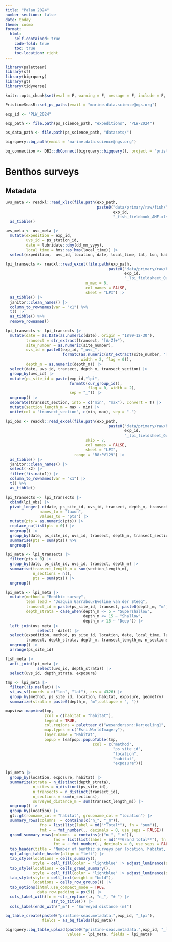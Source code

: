 ```yaml
---
title: "Palau 2024"
number-sections: false
date: today
theme: cosmo
format: 
  html:
    self-contained: true
    code-fold: true
    toc: true
    toc-location: right
---
```


```r
library(paletteer)
library(sf)
library(bigrquery)
library(gt)
library(tidyverse)

knitr::opts_chunk$set(eval = F, warning = F, message = F, include = F, echo = F)

PristineSeasR::set_ps_paths(email = "marine.data.science@ngs.org")

exp_id <- "PLW_2024"

exp_path <- file.path(ps_science_path, "expeditions", "PLW-2024")

ps_data_path <- file.path(ps_science_path, "datasets/")

bigrquery::bq_auth(email = "marine.data.science@ngs.org")

bq_connection <- DBI::dbConnect(bigrquery::bigquery(), project = "pristine-seas")
```

# Benthos surveys

## Metadata

```r
uvs_meta <- readxl::read_xlsx(file.path(exp_path, 
                                        paste0("data/primary/raw/fish/",
                                               exp_id,
                                               "_fish_fieldbook_AMF.xlsx"))) |> 
  as_tibble()

uvs_meta <- uvs_meta |> 
  mutate(expedition = exp_id, 
         uvs_id = ps_station_id,
         date = lubridate::dmy(dd_mm_yyyy),
         local_time = hms::as_hms(local_time)) |> 
  select(expedition,  uvs_id, location, date, local_time, lat, lon, habitat, exposure, alternative_site_id, everything(), -dd_mm_yyyy, -sand_number, -sand_m, -ps_station_id, -team_lead)
```

```r
lpi_transects <- readxl::read_excel(file.path(exp_path, 
                                             paste0("data/primary/raw/benthos/",
                                                    exp_id,
                                                    "_lpi_fieldsheet_Quim_final.xlsx")),
                                   n_max = 6, 
                                   col_names = FALSE, 
                                   sheet = "LPI") |> 
  as_tibble() |> 
  janitor::clean_names() |> 
  column_to_rownames(var = "x1") %>% 
  t() |> 
  as_tibble() %>% 
  remove_rownames() 
 
lpi_transects <- lpi_transects |> 
  mutate(date = as.Date(as.numeric(date), origin = "1899-12-30"),
         transect = str_extract(transect, "[A-Z]+"),
         site_number = as.numeric(site_number),
         uvs_id = paste0(exp_id, "_uvs_",
                         formatC(as.numeric(str_extract(site_number, "[0-9]+")), 
                                 width = 2, flag = 0)),
         depth_m = as.numeric(depth_m)) |> 
  select(date, uvs_id, transect, depth_m, transect_section) |> 
  group_by(uvs_id) |> 
  mutate(ps_site_id = paste(exp_id,"lpi",
                            formatC(cur_group_id(), 
                                    flag = 0, width = 2),
                            sep = "_")) |> 
  ungroup() |> 
  separate(transect_section, into = c("min", "max"), convert = T) |> 
  mutate(section_length_m = max - min) |> 
  unite(col = "transect_section", c(min, max), sep = "-") 

lpi_obs <- readxl::read_excel(file.path(exp_path, 
                                             paste0("data/primary/raw/benthos/",
                                                    exp_id,
                                                    "_lpi_fieldsheet_Quim_final.xlsx")),
                                   skip = 7, 
                                   col_names = FALSE, 
                                   sheet = "LPI",
                              range = "B8:PV129") |> 
  as_tibble() |> 
  janitor::clean_names() |> 
  select(-x2) |> 
  filter(!is.na(x1)) |> 
  column_to_rownames(var = "x1") |> 
  t() %>% 
  as_tibble()

lpi_transects <- lpi_transects |> 
  cbind(lpi_obs) |> 
  pivot_longer(-c(date, ps_site_id, uvs_id, transect, depth_m, transect_section, section_length_m), 
               names_to = "taxon", 
               values_to = "pts") |>
  mutate(pts = as.numeric(pts)) |>
  replace_na(list(pts = 0)) |> 
  ungroup() |> 
  group_by(date, ps_site_id, uvs_id, transect, depth_m, transect_section, section_length_m) %>% 
  summarise(pts = sum(pts)) %>% 
  ungroup()

lpi_meta <- lpi_transects |> 
  filter(pts > 0) |> 
  group_by(date, ps_site_id, uvs_id, transect, depth_m) |> 
  summarise(transect_length_m = sum(section_length_m),
            n_sections = n(),
            pts = sum(pts)) |>
  ungroup()

lpi_meta <- lpi_meta |> 
  mutate(method = "Benthic survey",
         team_lead = "Joaquim Garrabou/Eveline van der Steeg",
         transect_id = paste(ps_site_id, transect, paste0(depth_m, "m"), sep = "_"),
         depth_strata = case_when(depth_m <= 5 ~ "Supershallow",
                                  depth_m <= 15 ~ "Shallow",
                                  depth_m > 15 ~ "Deep")) |> 
  left_join(uvs_meta |> 
              select( -date)) |> 
  select(expedition, method, ps_site_id, location, date, local_time, lat, lon, habitat, exposure, transect_id, 
         transect, depth_strata, depth_m, transect_length_m, n_sections, pts, uvs_id , alternative_site_id, diver = team_lead) |>
  ungroup() |> 
  arrange(ps_site_id)
```

```r
fish_meta |> 
  anti_join(lpi_meta |> 
              select(uvs_id, depth_strata)) |> 
  select(uvs_id, depth_strata, exposure)
```

```r
tmp <- lpi_meta |> 
  filter(!is.na(lat)) |> 
  st_as_sf(coords = c("lon", "lat"), crs = 4326) |> 
  group_by(method, ps_site_id, location, habitat, exposure, geometry) |> 
  summarize(strata = paste0(depth_m, "m",collapse = ", "))

mapview::mapview(tmp,
                 zcol = c(habitat = "habitat"), 
                 legend = TRUE,
                 col.regions = paletteer_d("wesanderson::Darjeeling1", 3),
                 map.types = c("Esri.WorldImagery"),
                 layer.name = "Habitat",
                 popup = leafpop::popupTable(tmp,
                                      zcol = c("method",
                                               "ps_site_id",
                                               "location",
                                               "habitat",
                                               "exposure")))
```

```r
lpi_meta |> 
  group_by(location, exposure, habitat) |> 
  summarize(strata = n_distinct(depth_strata),
            n_sites = n_distinct(ps_site_id),
            n_transects = n_distinct(transect_id),
            n_sections = sum(n_sections),
            surveyed_distance_m = sum(transect_length_m)) |> 
  ungroup() |> 
  group_by(location) |> 
  gt::gt(rowname_col = "habitat", groupname_col = "location") |> 
  summary_rows(columns  = contains(c("n_", "_m")),
               fns = list(list(label = md("*Total*"), fn = "sum")),
               fmt = ~ fmt_number(., decimals = 0, use_seps = FALSE)) |> 
  grand_summary_rows(columns  = contains(c("n_", "_m")),
                     fns = list(list(label = md("**Grand total**"), fn = "sum")),
                     fmt = ~ fmt_number(., decimals = 0, use_seps = FALSE)) |> 
  tab_header(title = "Number of benthic surveys per location, habitat, and exposure") |>
  opt_align_table_header(align = "left") |> 
  tab_style(locations = cells_summary(),
            style = cell_fill(color = "lightblue" |> adjust_luminance(steps = +1))) |> 
  tab_style(locations = cells_grand_summary(),
            style = cell_fill(color = "lightblue" |> adjust_luminance(steps = +2))) |> 
  tab_style(style = cell_text(weight = "bold"),
            locations = cells_row_groups()) |> 
  tab_options(ihtml.use_compact_mode = TRUE,
              data_row.padding = px(5)) |> 
  cols_label_with(fn = ~str_replace(.x, "n_", "# ") |> 
                    str_to_title()) |> 
  cols_label(ends_with("_m") ~ "Surveyed distance (m)")
```

```r
bq_table_create(paste0("pristine-seas.metadata.",exp_id, "_lpi"), 
                fields = as_bq_fields(lpi_meta))

bigrquery::bq_table_upload(paste0("pristine-seas.metadata.",exp_id, "_lpi"), 
                           values = lpi_meta, fields = lpi_meta)
```

